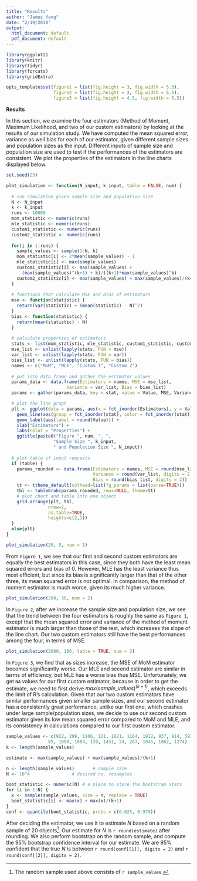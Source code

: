 ```yaml
---
title: "Results"
author: "James Yang"
date: "2/19/2018"
output:
  html_document: default
  pdf_document: default
---
```


```r
library(ggplot2)
library(knitr)
library(tidyr)
library(forcats)
library(gridExtra)

opts_template$set(figure1 = list(fig.height = 3, fig.width = 5.5),
                  figure2 = list(fig.height = 3, fig.width = 5.5),
                  figure3 = list(fig.height = 4.5, fig.width = 5.5)) 
```


**Results**


In this section, we examine the four estimators (Method of Moment, Maximum Likelihood, and two of our custom estimators) by looking at the results of our simulation study. We have computed the mean squared error, variance as well bias for each of our estimator, given different sample sizes and population sizes as the input. Different inputs of sample size and population size are used to test if the performances of the estimators are consistent. We plot the properties of the estimators in the line charts displayed below.


```r
set.seed(23)

plot_simulation <- function(N_input, k_input, table = FALSE, num) {
  
  # run simulation given sample size and population size
  N <- N_input
  k <- k_input
  runs <- 10000
  mom_statistic <- numeric(runs)
  mle_statistic <- numeric(runs)
  custom1_statistic <- numeric(runs)
  custom2_statistic <- numeric(runs)
  
  for(i in 1:runs) {
    sample_values <- sample(1:N, k)
    mom_statistic[i] <- 2*mean(sample_values) - 1
    mle_statistic[i] <- max(sample_values)
    custom1_statistic[i] <- max(sample_values) + 
      (max(sample_values)^(k+1) + k)/((k+1)*max(sample_values)^k)
    custom2_statistic[i] <- max(sample_values) + max(sample_values)/(k+1)
  }
  
  # functions that calculate MSE and Bias of estimators
  mse <- function(statistic) {
    return(var(statistic) + (mean(statistic) - N)^2)
  }
  bias <- function(statistic) {
    return(mean(statistic) - N)
  }
  
  # calculate properties of estimators
  stats <- list(mom_statistic, mle_statistic, custom1_statistic, custom2_statistic)
  mse_list <- unlist(lapply(stats, FUN = mse))
  var_list <- unlist(lapply(stats, FUN = var))
  bias_list <- unlist(lapply(stats, FUN = bias))
  names <- c("MoM", "MLE", "Custom 1", "Custom 2")
  
  # put into data frame and gather the estimator values
  params_data <- data.frame(Estimators = names, MSE = mse_list, 
                       Variance = var_list, Bias = bias_list)
  params <- gather(params_data, key = stat, value = Value, MSE, Variance, Bias)

  # plot the line graph
  plt <- ggplot(data = params, aes(x = fct_inorder(Estimators), y = Value)) +
    geom_line(aes(group = fct_inorder(stat), color = fct_inorder(stat))) + 
    geom_label(aes(label = round(Value))) +
    xlab("Estimators") +
    labs(color = "Properties") +
    ggtitle(paste0("Figure ", num, ". ",
                  "Sample Size ", k_input, 
                  " and Population Size ", N_input))
  
  # plot table if input requests
  if (table) {
    params_rounded <- data.frame(Estimators = names, MSE = round(mse_list, digits = 2), 
                                 Variance = round(var_list, digits = 2), 
                                 Bias = round(bias_list, digits = 2))
    tt <- ttheme_default(colhead=list(fg_params = list(parse=TRUE)))
    tbl <- tableGrob(params_rounded, rows=NULL, theme=tt)
    # plot chart and table into one object
    grid.arrange(plt, tbl,
                nrow=2,
                as.table=TRUE,
                heights=c(2,1))
  }
  else{plt}
}
```


```r
plot_simulation(20, 5, num = 1)
```

From `Figure 1`, we see that our first and second custom estimators are equally the best estimators in this case, since they both have the least mean squared errors and bias of 0. However, MLE has the least variance thus most efficient, but since its bias is significantly larger than that of the other three, its mean squared error is not optimal. In comparison, the method of moment estimator is much worse, given its much higher variance. 


```r
plot_simulation(200, 30, num = 2)
```

In `Figure 2`, after we increase the sample size and population size, we see that the trend between the four estimators is roughly the same as `Figure 1`, except that the mean squared error and variance of the method of moment estimator is much larger than those of the rest, which increases the slope of the line chart. Our two custom estimators still have the best performances among the four, in terms of MSE. 


```r
plot_simulation(2000, 100, table = TRUE, num = 3)
```

In `Figure 3`, we find that as sizes increase, the MSE of MoM estimator becomes significantly worse. Our MLE and second estimator are similar in terms of efficiency, but MLE has a worse bias thus MSE. Unfortunately, we get `NA` values for our first custom estimator, because in order to get the estimate, we need to first derive $max(sample\_values)^{(k+1)}$, which exceeds the limit of R's calculation. Given that our two custom estimators have similar performances given smaller sample sizes, and our second estimator has a consistently great performance, unlike our first one, which crashes under large sample/population sizes, we decide to use our second custom estimator given its low mean squared error compared to MoM and MLE, and its consistency in calculations compared to our first custom estimator. 


```r
sample_values <- c(922, 299, 1106, 121, 1621, 1164, 1912, 937, 914, 593, 
                85, 1090, 1004, 139, 1451, 24, 267, 1045, 1062, 1274)
k <- length(sample_values)

estimate <- max(sample_values) + max(sample_values)/(k+1)

n <- length(sample_values)       # sample size
N <- 10^4                # desired no. resamples

boot_statistic <- numeric(N) # a place to store the bootstrap stats
for (i in 1:N) {
  x <- sample(sample_values, size = n, replace = TRUE)
  boot_statistic[i] <- max(x) + max(x)/(k+1)
}
conf <- quantile(boot_statistic, probs = c(0.025, 0.975))
```

After deciding the estimator, we use it to estimate $N$ based on a random sample of 20 objects[^1]. Our estimate for $N$ is `r round(estimate)` after rounding. We also perform bootstrap on the random sample, and compute the 95% bootstrap confidence interval for our estimate. We are 95% confident that the true $N$ is between `r round(conf[[1]], digits = 2)` and `r round(conf[[2]], digits = 2)`. 

[^1]:
The random sample used above consists of `r sample_values`. 